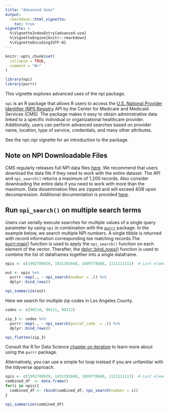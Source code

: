 ```yaml
---
title: "Advanced Uses"
output: 
  rmarkdown::html_vignette:
    toc: true
vignette: >
  %\VignetteIndexEntry{advanced-use}
  %\VignetteEngine{knitr::rmarkdown}
  %\VignetteEncoding{UTF-8}
---
```


```r
knitr::opts_chunk$set(
  collapse = TRUE,
  comment = "#>"
)
```

```r
library(npi)
library(purrr)
```

This vignette explores advanced uses of the npi package.

`npi` is an R package that allows R users to access the [U.S. National Provider Identifier (NPI) Registry](https://npiregistry.cms.hhs.gov/) API by the Center for Medicare and Medicaid Services (CMS). The package makes it easy to obtain administrative data linked to a specific individual or organizational healthcare provider. Additionally, users can perform advanced searches based on provider name, location, type of service, credentials, and many other attributes.

See the npi::npi vignette for an introduction to the package.

## Note on NPI Downloadable Files

CMS regularly releases full NPI data files [here](https://download.cms.gov/nppes/NPI_Files.html). We recommend that users download the data file if they need to work with the entire dataset. The API and `npi_search()` returns a maximum of 1,200 records. Also consider downloading the entire data if you need to work with more than the maximum. Data dissemination files are zipped and will exceed 4GB upon decompression. Additional documentation is provided [here](https://www.cms.gov/Regulations-and-Guidance/Administrative-Simplification/NationalProvIdentStand/DataDissemination).

## Run `npi_search()` on multiple search terms

Users can serially execute searches for multiple values of a single query parameter by using `npi` in combination with the [`purrr`](https://purrr.tidyverse.org/) package. In the example below, we search multiple NPI numbers. A single tibble is returned with record information corresponding toe matching records.The [purrr:map()](https://purrr.tidyverse.org/reference/map.html) function is used to apply the `npi_search()` function on each element of the vector. Therafter, the [dplyr::bind_rows()](https://dplyr.tidyverse.org/reference/bind.html) function is used to combine the list of dataframes together into a single dataframe.

```r
npis <- c(1992708929, 1831192848, 1699778688, 1111111111)  # Last element doesn't exist

out <- npis %>% 
  purrr::map(., ~ npi_search(number = .)) %>% 
  dplyr::bind_rows()

npi_summarize(out)
```

Here we search for multiple zip codes in Los Angeles County.

```r
codes <- c(90210, 90211, 90212)

zip_3 <- codes %>% 
  purrr::map(., ~ npi_search(postal_code  = .)) %>% 
  dplyr::bind_rows() 

npi_flatten(zip_3)
```

Consult the R for Data Science [chapter on iteration](https://r4ds.had.co.nz/iteration.html) to learn more about using the `purrr` package.

Alternatively, you can use a simple for loop instead if you are unfamiliar with the tidyverse approach.

```r
npis <- c(1992708929, 1831192848, 1699778688, 1111111111)  # Last element doesn't exist
combined_df  <- data.frame()
for(i in npis){
  combined_df <- rbind(combined_df, npi_search(number = i))
}

npi_summarize(combined_df)
```





